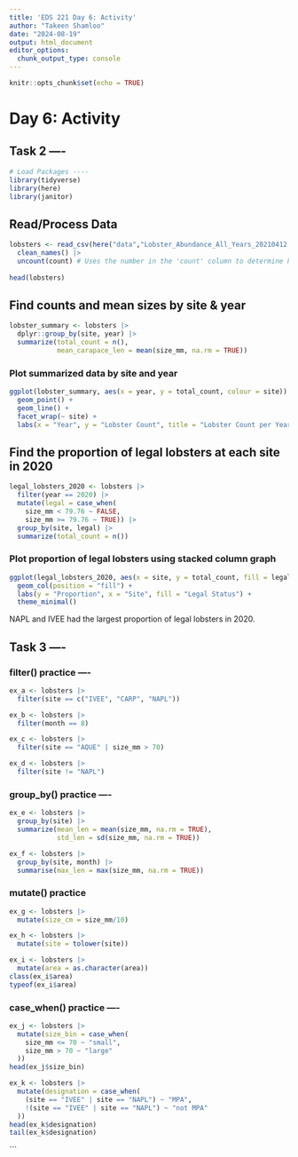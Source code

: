 ```yaml
---
title: 'EDS 221 Day 6: Activity'
author: "Takeen Shamloo"
date: "2024-08-19"
output: html_document
editor_options: 
  chunk_output_type: console
---
```


```r
knitr::opts_chunk$set(echo = TRUE)
```

# Day 6: Activity

## Task 2 ----

```r
# Load Packages ----
library(tidyverse)
library(here)
library(janitor)
```

## Read/Process Data

```r
lobsters <- read_csv(here("data","Lobster_Abundance_All_Years_20210412.csv"), na = c("-99999", "")) |>
  clean_names() |>
  uncount(count) # Uses the number in the 'count' column to determine how many times it will duplicate that row of data.
  
head(lobsters)
```

## Find counts and mean sizes by site & year

```r
lobster_summary <- lobsters |>
  dplyr::group_by(site, year) |>
  summarize(total_count = n(),
            mean_carapace_len = mean(size_mm, na.rm = TRUE))
```

### Plot summarized data by site and year

```r
ggplot(lobster_summary, aes(x = year, y = total_count, colour = site)) +
  geom_point() +
  geom_line() + 
  facet_wrap(~ site) +
  labs(x = "Year", y = "Lobster Count", title = "Lobster Count per Year")
```

## Find the proportion of legal lobsters at each site in 2020

```r
legal_lobsters_2020 <- lobsters |>
  filter(year == 2020) |>
  mutate(legal = case_when(
    size_mm < 79.76 ~ FALSE,
    size_mm >= 79.76 ~ TRUE)) |>
  group_by(site, legal) |>
  summarize(total_count = n()) 
```

### Plot proportion of legal lobsters using stacked column graph

```r
ggplot(legal_lobsters_2020, aes(x = site, y = total_count, fill = legal)) + 
  geom_col(position = "fill") + 
  labs(y = "Proportion", x = "Site", fill = "Legal Status") +
  theme_minimal()
```

NAPL and IVEE had the largest proportion of legal lobsters in 2020.

## Task 3 ----

### filter() practice ----
```r
ex_a <- lobsters |>
  filter(site == c("IVEE", "CARP", "NAPL"))

ex_b <- lobsters |>
  filter(month == 8)

ex_c <- lobsters |>
  filter(site == "AQUE" | size_mm > 70)

ex_d <- lobsters |>
  filter(site != "NAPL")
```

### group_by() practice ----

```r
ex_e <- lobsters |>
  group_by(site) |>
  summarize(mean_len = mean(size_mm, na.rm = TRUE),
            std_len = sd(size_mm, na.rm = TRUE))

ex_f <- lobsters |>
  group_by(site, month) |>
  summarise(max_len = max(size_mm, na.rm = TRUE))
```

### mutate() practice

```r
ex_g <- lobsters |>
  mutate(size_cm = size_mm/10)

ex_h <- lobsters |>
  mutate(site = tolower(site))

ex_i <- lobsters |>
  mutate(area = as.character(area))
class(ex_i$area) 
typeof(ex_i$area)
```

### case_when() practice ----

```r
ex_j <- lobsters |>
  mutate(size_bin = case_when(
    size_mm <= 70 ~ "small",
    size_mm > 70 ~ "large"
  ))
head(ex_j$size_bin)

ex_k <- lobsters |>
  mutate(designation = case_when(
    (site == "IVEE" | site == "NAPL") ~ "MPA",
    !(site == "IVEE" | site == "NAPL") ~ "not MPA"
  ))
head(ex_k$designation)
tail(ex_k$designation)
```

```





